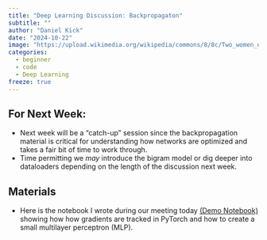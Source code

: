 ```yaml
---
title: "Deep Learning Discussion: Backpropagaton"
subtitle: ""
author: "Daniel Kick"
date: "2024-10-22"
image: "https://upload.wikimedia.org/wikipedia/commons/8/8c/Two_women_operating_ENIAC_%28full_resolution%29.jpg"
categories: 
  - beginner
  - code
  - Deep Learning
freeze: true
---
```


## For Next Week:
-   Next week will be a "catch-up" session since the backpropagation material is critical for understanding how networks are optimized and takes a fair bit of time to work through. 
-   Time permitting we *may* introduce the bigram model or dig deeper into dataloaders depending on the length of the discussion next week. 


## Materials

-   Here is the notebook I wrote during our meeting today [(Demo Notebook)](./InClassExample.ipynb.tar.gz) showing how how gradients are tracked in PyTorch and how to create a small multilayer perceptron (MLP). 
